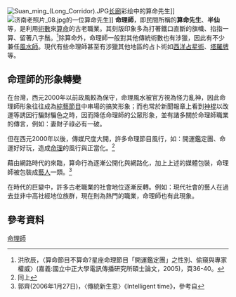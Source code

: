 {{expand|time=2018-01-12T07:04:47+00:00}}
[[File:Suan_ming_(Long_Corridor).JPG|thumb]][[长廊|长廊]]彩绘中的算命先生]][[File:济南老照片_08.jpg|thumb]]的一位算命先生]]
'''命理師'''，即民間所稱的'''算命先生'''、'''半仙'''等，是利用[[術數|術數]]來[[算命|算命]]的古老職業。其刻版印象多為打著鐵口直斷的旗幟、掐指一算、留著八字鬚。<ref>洪欣辰，〈算命節目不算命?星座命理節目「開運鑑定團」之性別、偷窺與專家權威〉(嘉義:國立中正大學電訊傳播研究所碩士論文，2005)，頁36-40。</ref>除算命外，命理師一般對其他傳統術數也有涉獵，因此有不少兼任[[風水師|風水師]]。現代有些命理師甚至有涉獵其他地區的占卜術如[[西洋占星術|西洋占星術]]、[[塔羅牌|塔羅牌]]等。

== 命理師的形象轉變 ==
在台灣，西元2000年以前政風較為保守，命理風水被官方視為怪力亂神，因此命理師形象往往成為[[綜藝節目|綜藝節目]]中串場的搞笑形象；而也常於新聞報章上看到[[神棍|神棍]]以改運等誘因行騙財騙色之時，因而降低命理師的公眾形象，並有諸多關於命理師職業的傳言，例如：妻財子祿必有一破。

但在西元2000年以後，傳媒尺度大開，許多命理節目風行，如：開運鑑定團、命運好好玩，造成[[命理|命理]]的風行與正當化。<ref name="">同上</ref>

藉由網路時代的來臨，算命行為逐漸公開化與網路化，加上上述的媒體包裝，命理師被包裝成[[藝人|藝人]]一類。<ref>郭齊(2006年1月27日)，〈傳統新生意〉《Intelligent time》，參考自{{cite web |url=http://www.itmag.org.tw/magazine/article_single_108.htm |title=存档副本 |accessdate=2009-05-27 |deadurl=yes |archiveurl=https://web.archive.org/web/20090527023352/http://www.itmag.org.tw/magazine/article_single_108.htm |archivedate=2009-05-27 }}</ref>

在時代的巨變中，許多古老職業的社會地位逐漸反轉。例如：現代社會的藝人在過去並非中高社經地位族群，現在則為熱門的職業，命理師也有此現象。

==參考資料==
<div class="references-small">
<references />
</div>

[[Category:命理師|]]